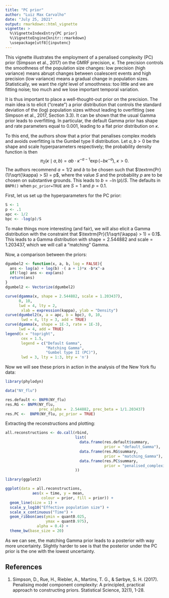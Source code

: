 ```yaml
---
title: "PC prior"
author: "Luiz Max Carvalho"
date: "July 25, 2021"
output: rmarkdown::html_vignette
vignette: >
  %\VignetteIndexEntry{PC prior}
  %\VignetteEngine{knitr::rmarkdown}
  \usepackage[utf8]{inputenc}
---
```

This vignette illustrates the employment of a penalised complexity (PC) prior (Simpson et al., 2017) on the GMRF precision, $\kappa$.
The precision controls the smoothness of the population size changes: low precision (high variance) means abrupt changes between coalescent events and high precision (low variance) means a gradual change in population sizes.
Statistically, we want the _right_ level of smoothness: too little and we are fitting noise; too much and we lose important temporal variation.

It is thus important to place a well-thought-out prior on the precision.
The main idea is to elicit ("create") a prior distribution that controls the standard deviation of the (log) population sizes without leading to overfitting (see Simpson et al., 2017, Section 3.3).
It can be shown that the usual Gamma prior leads to overfitting.
In particular, the default Gamma prior has shape and rate parameters equal to $0.001$, leading to a flat prior distribution on $\kappa$.

To this end, the authors show that a prior that penalises complex models and avoids overfitting is the Gumbel type II distribution.
Let $a, b > 0$ be the shape and scale hyperparameters respectively; the probability density function is then
$$
 \pi_2(\kappa \mid a, b) = ab \cdot \kappa^{-a-1}\exp\left(-b\kappa^{-a}\right),\: \kappa > 0.
$$
The authors recommend $a = 1/2$ and $b$ to be chosen such that $\textrm{Pr}(1/\sqrt{\kappa} > S) = p$, where the value $S$ and the probability $p$ are to be chosen on substantive grounds.
This leads to $b = -\ln(p)/S$.
The defaults in `BNPR()` when `pc_prior=TRUE` are $S=1$ and $p = 0.1$. 

First, let us set up the hyperparameters for the PC prior:
```r
S <- 1
p <- .1
apc <- 1/2
bpc <- -log(p)/S
```

To make things more interesting (and fair), we will also elicit a Gamma distribution with the constraint that $\textrm{Pr}(1/\sqrt{\kappa} > 1) = 0.1$. 
This leads to a Gamma distribution with $\textrm{shape}=2.544882$ and $\textrm{scale}=1.203437$, which we will call a "matching" Gamma.

Now, a comparison between the priors:
```r
dgumbel2 <- function(x, a, b, log = FALSE){
  ans <- log(a) + log(b) -( a + 1)*x -b*x^-a
  if(!log) ans <- exp(ans)
  return(ans)
}
dgumbel2 <- Vectorize(dgumbel2)

curve(dgamma(x, shape = 2.544882, scale = 1.203437),
      0, 10,
      lwd = 4, lty = 2,
       xlab = expression(kappa), ylab = "Density")
curve(dgumbel2(x, a = apc, b = bpc), 0, 10,
       lwd = 4, lty = 3, add = TRUE)
curve(dgamma(x, shape = 1E-3, rate = 1E-3),
      lwd = 4, add = TRUE)
legend(x = "topright",
       cex = 1.5,
       legend = c("Default Gamma",
                  "Matching Gamma",
                  "Gumbel type II (PC)"),
       lwd = 3, lty = 1:3, bty = 'n')
```

Now we will see these priors in action in the analysis of the New York flu data:
```r
library(phylodyn)

data("NY_flu")

res.default <- BNPR(NY_flu)
res.RG <- BNPR(NY_flu,
               prec_alpha =  2.544882, prec_beta = 1/1.203437)
res.PC <-  BNPR(NY_flu, pc_prior = TRUE)
```

Extracting the reconstructions and plotting:
```r
all.reconstructions <- do.call(rbind,
                               list(
                                 data.frame(res.default$summary,
                                            prior = "default_Gamma"),
                                 data.frame(res.RG$summary,
                                            prior = "matching_Gamma"),
                                 data.frame(res.PC$summary,
                                            prior = "penalised_complexity")
                               ))

library(ggplot2)

ggplot(data = all.reconstructions,
            aes(x = time, y = mean,
                colour = prior, fill = prior)) +
  geom_line(size = 1) +
  scale_y_log10("Effective population size") +
  scale_x_continuous("Time") + 
  geom_ribbon(aes(ymin = quant0.025,
                  ymax = quant0.975),
              alpha = 0.4) + 
  theme_bw(base_size = 20)
```
As we can see, the matching Gamma prior leads to a posterior with way more uncertainty. 
Slightly harder to see is that the posterior under the PC prior is the one with the lowest uncertainty.

## References

1. Simpson, D., Rue, H., Riebler, A., Martins, T. G., & Sørbye, S. H. (2017). Penalising model component complexity: A principled, practical approach to constructing priors. Statistical Science, 32(1), 1-28.